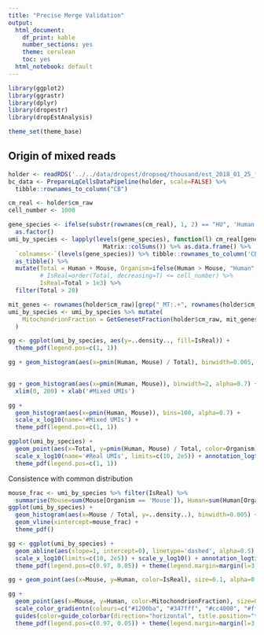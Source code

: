 ```yaml
---
title: "Precise Merge Validation"
output:
  html_document:
    df_print: kable
    number_sections: yes
    theme: cerulean
    toc: yes
  html_notebook: default
---
```


```r
library(ggplot2)
library(ggrastr)
library(dplyr)
library(dropestr)
library(dropEstAnalysis)

theme_set(theme_base)
```

<!-- ## Validation of merge procedure -->
<!-- ```{r} -->
<!-- kDatasetName <- 'thousand' -->
<!-- kDataPath <- paste0('/d0-mendel/home/viktor_petukhov/Data/dropseq/thousand/') -->
<!-- kDataFolders <- c(poisson='est_01_16_precise/', unmerged='est_01_16_unmerged/', merge_all='est_01_16_merge_all/', simple='est_01_16_simple/') -->
<!-- # holders <- mclapply(kDataFolders, function(folder) readRDS(paste0(kDataPath, folder, kDatasetName, '.rds')), mc.cores=length(kDataFolders)) -->
<!-- # length(holders) -->
<!-- ``` -->

<!-- ```{r} -->
<!-- # validation_data <- list( -->
<!-- #   merge_targets = lapply(holders, function(holder) unlist(holder$merge_targets)), -->
<!-- #   cms_raw = lapply(holders, `[[`, 'cm_raw'), -->
<!-- #   cms = lapply(holders, `[[`, 'cm') -->
<!-- # ) -->
<!-- #  -->
<!-- # saveRDS(validation_data, paste0(kDataPath, 'est_01_16_validation_data.rds')) -->
<!-- validation_data <- readRDS(paste0(kDataPath, 'est_01_16_validation_data.rds')) -->
<!-- ``` -->

<!-- ```{r} -->
<!-- umis_per_cb <- Matrix::colSums(validation_data$cms$unmerged) %>% sort(decreasing=T) -->
<!-- real_cbs <- names(umis_per_cb)[1:1000] -->
<!-- PlotCellsNumberLine(umis_per_cb[1:5000]) -->
<!-- ``` -->

<!-- ```{r} -->
<!-- gene_species <- ifelse(substr(rownames(validation_data$cms_raw$unmerged), 1, 5) == "HUMAN", 'Human', 'Mouse') %>% as.factor() -->
<!-- cell_species <- lapply(levels(gene_species), function(l) validation_data$cms_raw$unmerged[gene_species == l,] %>% Matrix::colSums()) %>%  -->
<!--   (function(x) levels(gene_species)[as.integer(x[[1]] < x[[2]]) + 1]) %>% setNames(colnames(validation_data$cms_raw$unmerged)) %>% as.factor() -->

<!-- table(cell_species[real_cbs]) -->
<!-- table(cell_species) -->
<!-- ``` -->

<!-- ```{r} -->
<!-- qplot(Matrix::colSums(validation_data$cms_raw$unmerged[gene_species == 'Mouse',]) / Matrix::colSums(validation_data$cms_raw$unmerged)) -->
<!-- ``` -->

<!-- ```{r} -->
<!-- merge_targets <- lapply(validation_data$merge_targets, function(mt) mt[mt %in% real_cbs]) -->
<!-- (comparison <- MergeComparisonSummary(merge_targets, cell_species, dataset='Drop-seq thousand')) -->
<!-- write.csv(comparison, paste0(kDataPath, 'merge_comparison.csv')) -->
<!-- ``` -->


<!-- ```{r} -->
<!-- umis_per_cb <- lapply(validation_data$cms_raw, function(cm) sort(Matrix::colSums(cm), decreasing=T)) -->
<!-- ``` -->

<!-- ```{r, fig.width=6, fig.height=4, warning=FALSE, message=FALSE} -->
<!-- linewidth <- 1 -->
<!-- alpha <- 0.7 -->
<!-- gg1 <- PlotCellsNumberLogLog(umis_per_cb$poisson, plot.label='Poisson, no barcodes', plot.border=F, linewidth=linewidth, alpha=alpha) -->
<!-- gg2 <- PlotCellsNumberLogLog(umis_per_cb$unmerged, gg.base=gg1, plot.label='No merge', plot.border=F, linewidth=linewidth, alpha=alpha) -->
<!-- gg3 <- PlotCellsNumberLogLog(umis_per_cb$merge_all, gg.base=gg2, plot.label='Simple, no barcodes', plot.border=F, linewidth=linewidth, alpha=alpha) -->

<!-- gg_merge_sizes <- gg3 +  -->
<!--   guides(color=guide_legend(title='Merge type')) + -->
<!--   scale_color_hue(l=55) + -->
<!--   scale_x_continuous(limits=c(1, 5000), trans='log10') + -->
<!--   scale_y_continuous(limits=c(1e3, 3e5), trans='log10') + -->
<!--   theme_pdf(legend.pos=c(1, 1)) -->

<!-- gg_merge_sizes -->
<!-- # ggsave(filename=paste0(kPlotsFolder, 'merge_sizes.pdf'), plot=gg_merge_sizes, width=6, height=4) -->
<!-- ``` -->

<!-- ```{r, message=FALSE, warning=FALSE} -->
<!-- gg1 <- PlotCellsNumberLine(umis_per_cb$poisson, plot.label='No barcodes merge', breaks=50) -->
<!-- gg2 <- PlotCellsNumberLine(umis_per_cb$unmerged, gg.base=gg1, plot.label='No merge', breaks=50) -->
<!-- gg3 <- PlotCellsNumberLine(umis_per_cb$merge_all, gg.base=gg2, plot.label='Merge all', breaks=50) -->

<!-- gl <- guide_legend(title='Merge type') -->
<!-- gg3 + -->
<!--   scale_x_continuous(limits=c(0, 10000), expand=c(0.01, 0.01)) + -->
<!--   # scale_y_continuous(limits=c(0, 4.5e7), expand=c(0.01, 0.01)) + -->
<!--   # scale_fill_npg(alpha=0.6) + -->
<!--   guides(fill=gl, linetype=gl) + theme_pdf(legend.pos=c(1, 1)) -->

<!-- # ggsave(paste0(kPlotsFolder, 'cell_number_ridges.', kDatasetName, '.pdf'), width=4, height=4) -->
<!-- ``` -->


## Origin of mixed reads
```r
holder <- readRDS('../../data/dropest/dropseq/thousand/est_2018_01_25_filtered/thousand.rds')
bc_data <- PrepareLqCellsDataPipeline(holder, scale=FALSE) %>% 
  tibble::rownames_to_column("CB")
```

```r
cm_real <- holder$cm_raw
cell_number <- 1000

gene_species <- ifelse(substr(rownames(cm_real), 1, 2) == "HU", 'Human', 'Mouse') %>% 
  as.factor()
umi_by_species <- lapply(levels(gene_species), function(l) cm_real[gene_species == l,] %>% 
                           Matrix::colSums()) %>% as.data.frame() %>% 
  `colnames<-`(levels(gene_species)) %>% tibble::rownames_to_column('CB') %>% 
  as_tibble() %>% 
  mutate(Total = Human + Mouse, Organism=ifelse(Human > Mouse, "Human", "Mouse"), 
         # IsReal=order(Total, decreasing=T) <= cell_number) %>%
         IsReal=Total > 1e3) %>%
  filter(Total > 20)

mit_genes <- rownames(holder$cm_raw)[grep("_MT:.+", rownames(holder$cm_raw))]
umi_by_species <- umi_by_species %>% mutate(
    MitochondrionFraction = GetGenesetFraction(holder$cm_raw, mit_genes)[CB]
  )
```

```r
gg <- ggplot(umi_by_species, aes(y=..density.., fill=IsReal)) + 
  theme_pdf(legend.pos=c(1, 1))

gg + geom_histogram(aes(x=pmin(Human, Mouse) / Total), binwidth=0.005, alpha=0.7)
  

gg + geom_histogram(aes(x=pmin(Human, Mouse)), binwidth=2, alpha=0.7) + 
  xlim(0, 200) + xlab('#Mixed UMIs')

gg + 
  geom_histogram(aes(x=pmin(Human, Mouse)), bins=100, alpha=0.7) +
  scale_x_log10(name='#Mixed UMIs') + 
  theme_pdf(legend.pos=c(1, 1))
```

```r
ggplot(umi_by_species) + 
  geom_point(aes(x=Total, y=pmin(Human, Mouse) / Total, color=Organism), size=0.1, alpha=0.1) +
  scale_x_log10(name='#Real UMIs', limits=c(10, 2e5)) + annotation_logticks() + ylab('Fraction of mixed UMIs') +
  theme_pdf(legend.pos=c(1, 1))
```

Consistence with common distribution
```r
mouse_frac <- umi_by_species %>% filter(IsReal) %>% 
  summarise(Mouse=sum(Mouse[Organism == 'Mouse']), Human=sum(Human[Organism == 'Human']), MF=Mouse / (Mouse + Human)) %>% .$MF
ggplot(umi_by_species) + 
  geom_histogram(aes(x=Mouse / Total, y=..density..), binwidth=0.005) + 
  geom_vline(xintercept=mouse_frac) +
  theme_pdf()
```

```r
gg <- ggplot(umi_by_species) + 
  geom_abline(aes(slope=1, intercept=0), linetype='dashed', alpha=0.5) +
  scale_x_log10(limits=c(10, 2e5)) + scale_y_log10() + annotation_logticks() +
  theme_pdf(legend.pos=c(0.97, 0.05)) + theme(legend.margin=margin(l=3, r=3, unit="pt"))

gg + geom_point(aes(x=Mouse, y=Human, color=IsReal), size=0.1, alpha=0.15)
```

```r
gg + 
  geom_point(aes(x=Mouse, y=Human, color=MitochondrionFraction), size=0.1, alpha=0.15) +
  scale_color_gradientn(colours=c("#1200ba", "#347fff", "#cc4000", "#ff3333"), values=scales::rescale(c(0, 0.1, 0.3, 0.8))) +
  guides(color=guide_colorbar(direction="horizontal", title.position="top", title="Mitochondrial\nfraction", barwidth=unit(1.0, units="in"))) +
  theme_pdf(legend.pos=c(0.97, 0.05)) + theme(legend.margin=margin(l=3, r=3, unit="pt"))
```

